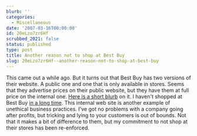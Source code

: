 ```yaml
---
blurb: ''
categories:
  - Miscellaneous
date: '2007-03-16T00:00:00'
id: 20eLzo7zr6Hf
scrubbed_2021: false
status: published
type: post
title: Another reason not to shop at Best Buy
slug: 20eLzo7zr6Hf--another-reason-not-to-shop-at-best-buy
---
```


This came out a while ago. But it turns out that Best Buy has two
versions of their website. A public one and one that is only
available in stores. Seems that they advertise prices on their
public website, but they have them at full price on the internal
one.
[Here is a short blurb](http://www.boingboing.net/2007/03/03/best_buy_admits_to_k.html)
on it. I haven't shopped at Best Buy
[in a long time](/why-i-wont-shop-at-best-buy-anymore).
This internal web site is another example of unethical business
practices. I've got no problems with a company going after profits,
but tricking and lying to your customers is out of bounds. Not that
it makes a bit of difference to them, but my commitment to not shop
at their stores has been re-enforced.
